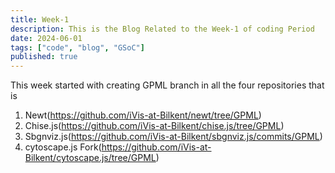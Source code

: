 ```yaml
---
title: Week-1
description: This is the Blog Related to the Week-1 of coding Period
date: 2024-06-01
tags: ["code", "blog", "GSoC"]
published: true
---
```


This week started with creating GPML branch in all the four repositories that is

1.  Newt(https://github.com/iVis-at-Bilkent/newt/tree/GPML)
2.  Chise.js(https://github.com/iVis-at-Bilkent/chise.js/tree/GPML)
3.  Sbgnviz.js(https://github.com/iVis-at-Bilkent/sbgnviz.js/commits/GPML)
4.  cytoscape.js Fork(https://github.com/iVis-at-Bilkent/cytoscape.js/tree/GPML)
